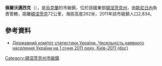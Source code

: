 {{no footnotes|time=2015-09-14T09:21:00+00:00}}
{{coord|47|58|25|N|38|47|15|E|scale:100000|display=title}}

'''佩爾沃邁西克'''（{{lang-uk|Первомайський}}），是[[烏克蘭|烏克蘭]]的市級鎮，位於該國東部[[頓涅茨克州|頓涅茨克州]]，由[[斯尼日內|斯尼日內]]負責管轄，距離[[頓涅茨克|頓涅茨克]]72公里，海拔高度262米，2011年該市級鎮人口2,834。

==參考資料==
*[https://web.archive.org/web/20121010205321/http://stat6.stat.lviv.ua/PXWEB2007/ukr/publ/2011/chnas.zip Державний комітет статистики України. Чисельність наявного населення України на 1 січня 2011 року, Київ-2011 (doc)]

{{DEFAULTSORT:Первомайський}}
[[Category:頓涅茨克州市級鎮|Category:頓涅茨克州市級鎮]]


{{Donetsk-geo-stub}}